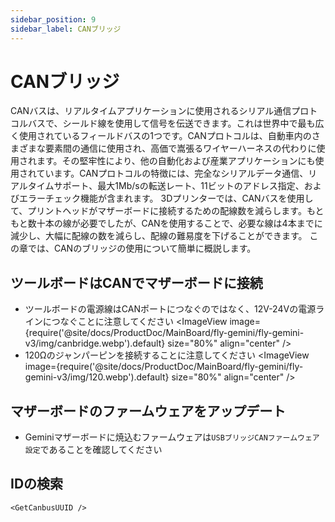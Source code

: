 ```yaml
---
sidebar_position: 9
sidebar_label: CANブリッジ
---
```



# CANブリッジ

CANバスは、リアルタイムアプリケーションに使用されるシリアル通信プロトコルバスで、シールド線を使用して信号を伝送できます。これは世界中で最も広く使用されているフィールドバスの1つです。CANプロトコルは、自動車内のさまざまな要素間の通信に使用され、高価で嵩張るワイヤーハーネスの代わりに使用されます。その堅牢性により、他の自動化および産業アプリケーションにも使用されています。CANプロトコルの特徴には、完全なシリアルデータ通信、リアルタイムサポート、最大1Mb/sの転送レート、11ビットのアドレス指定、およびエラーチェック機能が含まれます。
3Dプリンターでは、CANバスを使用して、プリントヘッドがマザーボードに接続するための配線数を減らします。もともと数十本の線が必要でしたが、CANを使用することで、必要な線は4本までに減少し、大幅に配線の数を減らし、配線の難易度を下げることができます。
この章では、CANのブリッジの使用について簡単に概説します。

## ツールボードはCANでマザーボードに接続

* ツールボードの電源線はCANポートにつなぐのではなく、12V-24Vの電源ラインにつなぐことに注意してください
    <ImageView image={require('@site/docs/ProductDoc/MainBoard/fly-gemini/fly-gemini-v3/img/canbridge.webp').default} size="80%" align="center" />
* 120Ωのジャンパーピンを接続することに注意してください
    <ImageView image={require('@site/docs/ProductDoc/MainBoard/fly-gemini/fly-gemini-v3/img/120.webp').default} size="80%" align="center" />

## マザーボードのファームウェアをアップデート

* Geminiマザーボードに焼込むファームウェアは`USBブリッジCANファームウェア設定`であることを確認してください

## IDの検索

    <GetCanbusUUID />
